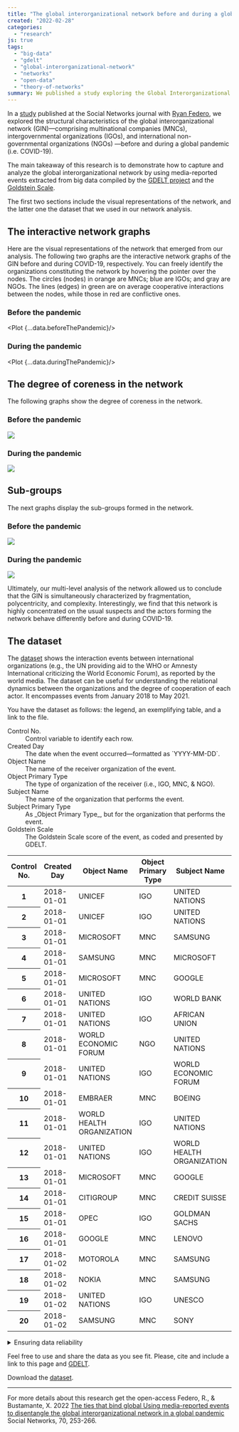 ```yaml
---
title: "The global interorganizational network before and during a global pandemic"
created: "2022-02-28"
categories:
  - "research"
js: true
tags:
  - "big-data"
  - "gdelt"
  - "global-interorganizational-network"
  - "networks"
  - "open-data"
  - "theory-of-networks"
summary: We published a study exploring the Global Interorganizational Network by using media-reported events from GDELT.
---
```



In a [study](https://www.sciencedirect.com/science/article/pii/S037887332200034X)
published at the Social Networks journal
with [Ryan Federo](https://ryanfedero.com), we explored the structural characteristics of the
global interorganizational network (GIN)—comprising multinational companies (MNCs),
intergovernmental organizations (IGOs), and international non-governmental organizations (NGOs)
—before and during a global pandemic (i.e. COVID-19).

The main takeaway of this research is to demonstrate how to capture and analyze the global
interorganizational network by using media-reported events extracted from big data compiled by
the [GDELT project](https://www.gdeltproject.org) and
the [Goldstein Scale](https://www.jstor.org/stable/174480).

The first two sections include the visual representations of the network, and the latter one the dataset that we used in our network analysis.

## The interactive network graphs

Here are the visual representations of the network that emerged from our analysis. The following
two graphs are the interactive network graphs of the GIN before and during COVID-19, respectively.
You can freely identify the organizations constituting the network by hovering the pointer over the
nodes. The circles (nodes) in orange are MNCs; blue are IGOs; and gray are NGOs. The lines (edges)
in green are on average cooperative interactions between the nodes, while those in red are
conflictive ones.

### Before the pandemic

<Plot {...data.beforeThePandemic}/>

### During the pandemic

<Plot {...data.duringThePandemic}/>

## The degree of coreness in the network

The following graphs show the degree of coreness in the network.

### Before the pandemic

![](interorg-network/images/coreness.before.svg)

### During the pandemic

![](interorg-network/images/coreness.during.svg)

## Sub-groups

The next graphs display the sub-groups formed in the network.

### Before the pandemic

![](interorg-network/images/subgroups.before.svg)

### During the pandemic

![](interorg-network/images/subgroups.during.svg)

Ultimately, our multi-level analysis of the network allowed us to conclude that the GIN is
simultaneously characterized by fragmentation, polycentricity, and complexity. Interestingly, we
find that this network is highly concentrated on the usual suspects and the actors forming the
network behave differently before and during COVID-19.

## The dataset
The [dataset](/files/gobal-interorg-data.csv.zip) shows the interaction events between international organizations (e.g., the UN
providing aid to the WHO or Amnesty International criticizing the World Economic Forum), as
reported by the world media. The dataset can be useful for understanding the relational dynamics
between the organizations and the degree of cooperation of each actor. It encompasses events from
January 2018 to May 2021.

You have the dataset as follows: the legend, an exemplifying table, and a link to the file.

<dl>
<dt>Control No.</dt><dd>Control variable to identify each row.</dd>
<dt>Created Day</dt><dd>The date when the event occurred—formatted as `YYYY-MM-DD`.</dd>
<dt>Object Name</dt><dd>The name of the receiver organization of the event.</dd>
<dt>Object Primary Type</dt><dd>The type of organization of the receiver (i.e., IGO, MNC, & NGO).</dd>
<dt>Subject Name</dt><dd>The name of the organization that performs the event.</dd>
<dt>Subject Primary Type</dt><dd>As _Object Primary Type_, but for the organization that performs the event.</dd>
<dt>Goldstein Scale</dt><dd>The Goldstein Scale score of the event, as coded and presented by GDELT.</dd>
</dl>

<Table>
  <thead>
    <tr>
      <th role="col">Control No.</th>
      <th role="col">Created Day</th>
      <th role="col">Object Name</th>
      <th role="col">Object Primary Type</th>
      <th role="col">Subject Name</th>
      <th role="col">Subject Primary Type</th>
      <th role="col">Goldstein Scale</th>
    </tr>
  </thead>
  <tbody>
    <tr><th role="row">1</th><td><time>2018-01-01</time></td><td>UNICEF</td><td>IGO</td><td>UNITED NATIONS</td><td>IGO</td><td>0</td></tr>
    <tr><th role="row">2</th><td><time>2018-01-01</time></td><td>UNICEF</td><td>IGO</td><td>UNITED NATIONS</td><td>IGO</td><td>7.4</td></tr>
    <tr><th role="row">3</th><td><time>2018-01-01</time></td><td>MICROSOFT</td><td>MNC</td><td>SAMSUNG</td><td>MNC</td><td>\-10</td></tr>
    <tr><th role="row">4</th><td><time>2018-01-01</time></td><td>SAMSUNG</td><td>MNC</td><td>MICROSOFT</td><td>MNC</td><td>\-10</td></tr>
    <tr><th role="row">5</th><td><time>2018-01-01</time></td><td>MICROSOFT</td><td>MNC</td><td>GOOGLE</td><td>MNC</td><td>3</td></tr>
    <tr><th role="row">6</th><td><time>2018-01-01</time></td><td>UNITED NATIONS</td><td>IGO</td><td>WORLD BANK</td><td>IGO</td><td>3.4</td></tr>
    <tr><th role="row">7</th><td><time>2018-01-01</time></td><td>UNITED NATIONS</td><td>IGO</td><td>AFRICAN UNION</td><td>IGO</td><td>4</td></tr>
    <tr><th role="row">8</th><td><time>2018-01-01</time></td><td>WORLD ECONOMIC FORUM</td><td>NGO</td><td>UNITED NATIONS</td><td>IGO</td><td>2.8</td></tr>
    <tr><th role="row">9</th><td><time>2018-01-01</time></td><td>UNITED NATIONS</td><td>IGO</td><td>WORLD ECONOMIC FORUM</td><td>NGO</td><td>1.9</td></tr>
    <tr><th role="row">10</th><td><time>2018-01-01</time></td><td>EMBRAER</td><td>MNC</td><td>BOEING</td><td>MNC</td><td>\-0.4</td></tr>
    <tr><th role="row">11</th><td><time>2018-01-01</time></td><td>WORLD HEALTH ORGANIZATION</td><td>IGO</td><td>UNITED NATIONS</td><td>IGO</td><td>8</td></tr>
    <tr><th role="row">12</th><td><time>2018-01-01</time></td><td>UNITED NATIONS</td><td>IGO</td><td>WORLD HEALTH ORGANIZATION</td><td>IGO</td><td>8</td></tr>
    <tr><th role="row">13</th><td><time>2018-01-01</time></td><td>MICROSOFT</td><td>MNC</td><td>GOOGLE</td><td>MNC</td><td>4</td></tr>
    <tr><th role="row">14</th><td><time>2018-01-01</time></td><td>CITIGROUP</td><td>MNC</td><td>CREDIT SUISSE</td><td>MNC</td><td>0</td></tr>
    <tr><th role="row">15</th><td><time>2018-01-01</time></td><td>OPEC</td><td>IGO</td><td>GOLDMAN SACHS</td><td>MNC</td><td>0.4</td></tr>
    <tr><th role="row">16</th><td><time>2018-01-01</time></td><td>GOOGLE</td><td>MNC</td><td>LENOVO</td><td>MNC</td><td>7</td></tr>
    <tr><th role="row">17</th><td><time>2018-01-02</time></td><td>MOTOROLA</td><td>MNC</td><td>SAMSUNG</td><td>MNC</td><td>\-2</td></tr>
    <tr><th role="row">18</th><td><time>2018-01-02</time></td><td>NOKIA</td><td>MNC</td><td>SAMSUNG</td><td>MNC</td><td>3</td></tr>
    <tr><th role="row">19</th><td><time>2018-01-02</time></td><td>UNITED NATIONS</td><td>IGO</td><td>UNESCO</td><td>IGO</td><td>3</td></tr>
    <tr><th role="row">20</th><td><time>2018-01-02</time></td><td>SAMSUNG</td><td>MNC</td><td>SONY</td><td>MNC</td><td>2.8</td></tr>
  </tbody>
</Table>

<details>
<summary>Ensuring data reliability</summary>

To ensure reliability of the data, we accounted for the confidence level that GDELT sets for each
of the recorded interactions. The confidence level pertains to GDELT’s reliability measure of the
likelihood that the data point actually captures the actual interaction between two actors. We
iteratively explored the levels of confidence by taking a 20% random sample at each level that we
stratified at 5% intervals (i.e., 100%, 95%, 90%, and so forth). We ultimately set the minimum
confidence level at 75%, as we found it is the threshold at which the recorded events actually
capture the interaction between the concerned international actors and the type of interaction in
which they are engaged (i.e., cooperative/conflictive).

</details>

Feel free to use and share the data as you see fit. Please, <Note text="Recommended Federo, R. & Bustamante X. (2022) Global Interorganizational Network Dataset from GDELT. Accessible at: https://www.bustawin.com/interorg-network-dataset/">cite</Note> and include a link to this
page and [GDELT](https://www.gdeltproject.org/about.html#termsofuse).



Download the [dataset](/files/gobal-interorg-data.csv.zip).

---

For more details about this research get the open-access Federo, R., & Bustamante, X.
2022 [The ties that bind global Using media-reported events to disentangle the global interorganizational network in a global pandemic](https://www.sciencedirect.com/science/article/pii/S037887332200034X)
Social Networks, 70, 253-266.

